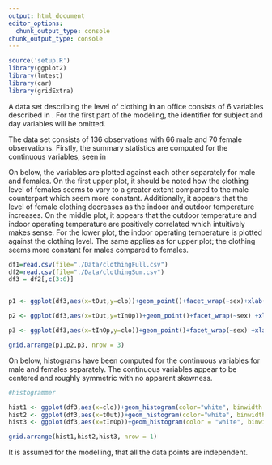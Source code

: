 ```yaml
---
output: html_document
editor_options: 
  chunk_output_type: console
chunk_output_type: console
---
```


```r
source('setup.R')
library(ggplot2)
library(lmtest)
library(car)
library(gridExtra)
```

\section{Exploratory analysis of the data}

A data set describing the level of clothing in an office consists of 6 variables described in \cref{table:exp}. For the first part of the modeling, the identifier for subject and day variables will be omitted.    

\begin{table}[h!]
\centering
 \begin{tabular}{c c c} 
 \hline
 Variable & Type & Description \\  
 \hline
 \texttt{clo} & Continuous & Level of clothing \\ 
 \texttt{tOut} & Continuous & Outdoor temperature \\
 \texttt{tInOp} & Continuous & Indoor operating temperature\\
 \texttt{sex} & Factor & Sex of the subject \\
 \texttt{subjId} & Factor & Identifier for subject\\
 \texttt{day} & Factor & Day (within the subject) \\
 \hline
 \end{tabular}
 \caption{Variable description of the data set.}
 \label{table:exp}
\end{table}

The data set consists of 136 observations with 66 male and 70 female observations. Firstly, the summary statistics are computed for the continuous variables, seen in \cref{table:summary_stat} 

\begin{table}[h!]
\centering
  \begin{tabular}{c c c c c}
  \hline
  & $\hat{\mu}$ & $\hat{\sigma^2}$ & Min & Max \\  \hline
  \texttt{clo} & 0.55 & 0.02 & 0.25 & 0.96 \\ 
  \texttt{tOut} & 21.54 & 17.27 & 11.93 & 33.08 \\
  \texttt{tInOp} & 26.82 & 1.69 & 23.11 & 29.55 \\ \hline
  \end{tabular}
  \caption{Summary statistics of the continouos variables.}
  \label{table:summary_stat}
\end{table}

On \cref{fig:exp_analysis_1} below, the variables are plotted against each other separately for male and females. On the first upper plot, it should be noted how the clothing level of females seems to vary to a greater extent compared to the male counterpart which seem more constant. Additionally, it appears that the level of female clothing decreases as the indoor and outdoor temperature increases. On the middle plot, it appears that the outdoor temperature and indoor operating temperature are positively correlated which intuitively makes sense. For the lower plot, the indoor operating temperature is plotted against the clothing level. The same applies as for upper plot; the clothing seems more constant for males compared to females. 



```r
df1=read.csv(file="./Data/clothingFull.csv")
df2=read.csv(file="./Data/clothingSum.csv")
df3 = df2[,c(3:6)]


p1 <- ggplot(df3,aes(x=tOut,y=clo))+geom_point()+facet_wrap(~sex)+xlab("Outdoor temperature") + ylab("Clothing level")
```

```r
p2 <- ggplot(df3,aes(x=tOut,y=tInOp))+geom_point()+facet_wrap(~sex) +xlab("Outdoor temperature") + ylab("Indoor operating temperature")

```
```r
p3 <- ggplot(df3,aes(x=tInOp,y=clo))+geom_point()+facet_wrap(~sex) +xlab("Indoor operating temperature") + ylab("Clothing level")

grid.arrange(p1,p2,p3, nrow = 3)
```

On \cref{fig:exp_analysis_2} below, histograms have been computed for the continuous variables for male and females separately. The continuous variables appear to be centered and roughly symmetric with no apparent skewness.

```r
#histogrammer

hist1 <- ggplot(df3,aes(x=clo))+geom_histogram(color="white", binwidth = .1)+facet_wrap(~sex) + xlab('Clothing level')
hist2 <- ggplot(df3,aes(x=tOut))+geom_histogram(color="white", binwidth = 2)+facet_wrap(~sex) +  xlab('Outdoor temperature')
hist3 <- ggplot(df3,aes(x=tInOp))+geom_histogram(color = "white", binwidth = .5)+facet_wrap(~sex)+ xlab('Indoor operating temperature')

grid.arrange(hist1,hist2,hist3, nrow = 1)
```

It is assumed for the modelling, that all the data points are independent. 



